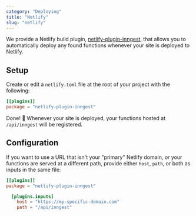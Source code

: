 ```yaml
---
category: "Deploying"
title: "Netlify"
slug: "netlify"
---
```


We provide a Netlify build plugin, [netlify-plugin-inngest](https://www.npmjs.com/package/netlify-plugin-inngest), that allows you to automatically deploy any found functions whenever your site is deployed to Netlify.

<!-- TODO Add Netlify UI instructions once PR is merged at https://github.com/netlify/plugins/pull/843 -->

## Setup

Create or edit a `netlify.toml` file at the root of your project with the following:

```toml
[[plugins]]
package = "netlify-plugin-inngest"
```

Done! 🥳 Whenever your site is deployed, your functions hosted at `/api/inngest` will be registered.

## Configuration

If you want to use a URL that isn't your "primary" Netlify domain, or your functions are served at a different path, provide either `host`, `path`, or both as inputs in the same file:

```toml
[[plugins]]
package = "netlify-plugin-inngest"

  [plugins.inputs]
    host = "https://my-specific-domain.com"
    path = "/api/inngest"
```

